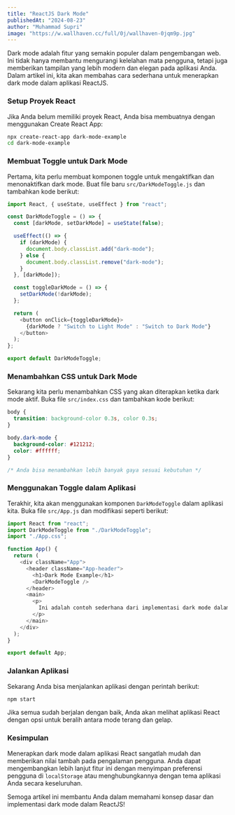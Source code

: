 ```yaml
---
title: "ReactJS Dark Mode"
publishedAt: "2024-08-23"
author: "Muhammad Supri"
image: "https://w.wallhaven.cc/full/0j/wallhaven-0jqm9p.jpg"
---
```


<Tweet id='1827011073351802921'/>

Dark mode adalah fitur yang semakin populer dalam pengembangan web. Ini tidak hanya membantu mengurangi kelelahan mata pengguna, tetapi juga memberikan tampilan yang lebih modern dan elegan pada aplikasi Anda. Dalam artikel ini, kita akan membahas cara sederhana untuk menerapkan dark mode dalam aplikasi ReactJS.

### Setup Proyek React

Jika Anda belum memiliki proyek React, Anda bisa membuatnya dengan menggunakan Create React App:

```bash
npx create-react-app dark-mode-example
cd dark-mode-example
```

### Membuat Toggle untuk Dark Mode

Pertama, kita perlu membuat komponen toggle untuk mengaktifkan dan menonaktifkan dark mode. Buat file baru `src/DarkModeToggle.js` dan tambahkan kode berikut:

```javascript
import React, { useState, useEffect } from "react";

const DarkModeToggle = () => {
  const [darkMode, setDarkMode] = useState(false);

  useEffect(() => {
    if (darkMode) {
      document.body.classList.add("dark-mode");
    } else {
      document.body.classList.remove("dark-mode");
    }
  }, [darkMode]);

  const toggleDarkMode = () => {
    setDarkMode(!darkMode);
  };

  return (
    <button onClick={toggleDarkMode}>
      {darkMode ? "Switch to Light Mode" : "Switch to Dark Mode"}
    </button>
  );
};

export default DarkModeToggle;
```

### Menambahkan CSS untuk Dark Mode

Sekarang kita perlu menambahkan CSS yang akan diterapkan ketika dark mode aktif. Buka file `src/index.css` dan tambahkan kode berikut:

```css
body {
  transition: background-color 0.3s, color 0.3s;
}

body.dark-mode {
  background-color: #121212;
  color: #ffffff;
}

/* Anda bisa menambahkan lebih banyak gaya sesuai kebutuhan */
```

### Menggunakan Toggle dalam Aplikasi

Terakhir, kita akan menggunakan komponen `DarkModeToggle` dalam aplikasi kita. Buka file `src/App.js` dan modifikasi seperti berikut:

```javascript
import React from "react";
import DarkModeToggle from "./DarkModeToggle";
import "./App.css";

function App() {
  return (
    <div className="App">
      <header className="App-header">
        <h1>Dark Mode Example</h1>
        <DarkModeToggle />
      </header>
      <main>
        <p>
          Ini adalah contoh sederhana dari implementasi dark mode dalam aplikasi React.
        </p>
      </main>
    </div>
  );
}

export default App;
```

### Jalankan Aplikasi

Sekarang Anda bisa menjalankan aplikasi dengan perintah berikut:

```bash
npm start
```

Jika semua sudah berjalan dengan baik, Anda akan melihat aplikasi React dengan opsi untuk beralih antara mode terang dan gelap.

### Kesimpulan

Menerapkan dark mode dalam aplikasi React sangatlah mudah dan memberikan nilai tambah pada pengalaman pengguna. Anda dapat mengembangkan lebih lanjut fitur ini dengan menyimpan preferensi pengguna di `localStorage` atau menghubungkannya dengan tema aplikasi Anda secara keseluruhan.

Semoga artikel ini membantu Anda dalam memahami konsep dasar dan implementasi dark mode dalam ReactJS!